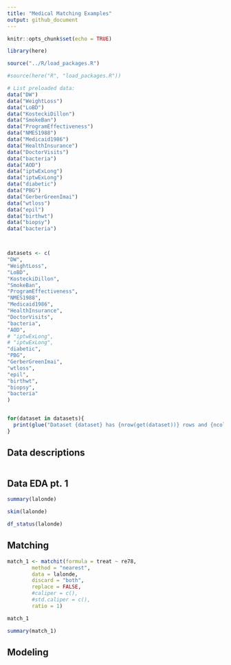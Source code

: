 ```yaml
---
title: "Medical Matching Examples"
output: github_document
---
```


```r

knitr::opts_chunk$set(echo = TRUE)

library(here)

source("../R/load_packages.R")

#source(here("R", "load_packages.R"))

# List preloaded data:
data("DW")
data("WeightLoss")
data("LoBD")
data("KosteckiDillon")
data("SmokeBan")
data("ProgramEffectiveness")
data("NMES1988")
data("Medicaid1986")
data("HealthInsurance")
data("DoctorVisits")
data("bacteria")
data("AOD")
data("iptwExLong")
data("iptwExLong")
data("diabetic")
data("PBG")
data("GerberGreenImai")
data("wtloss")
data("epil")
data("birthwt")
data("biopsy")
data("bacteria")



datasets <- c(
"DW",
"WeightLoss",
"LoBD",
"KosteckiDillon",
"SmokeBan",
"ProgramEffectiveness",
"NMES1988",
"Medicaid1986",
"HealthInsurance",
"DoctorVisits",
"bacteria",
"AOD",
# "iptwExLong",
# "iptwExLong",
"diabetic",
"PBG",
"GerberGreenImai",
"wtloss",
"epil",
"birthwt",
"biopsy",
"bacteria"
)


for(dataset in datasets){
  print(glue("Dataset {dataset} has {nrow(get(dataset))} rows and {ncol(get(dataset))} columns."))
}


```


## Data descriptions

```r



```


## Data EDA pt. 1

```r

summary(lalonde)

skim(lalonde)

df_status(lalonde)

```


## Matching

```r


match_1 <- matchit(formula = treat ~ re78, 
        method = "nearest",
        data = lalonde,
        discard = "both", 
        replace = FALSE, 
        #caliper = c(),
        #std.caliper = c(),
        ratio = 1)

match_1

summary(match_1)

```


## Modeling

```r




```
